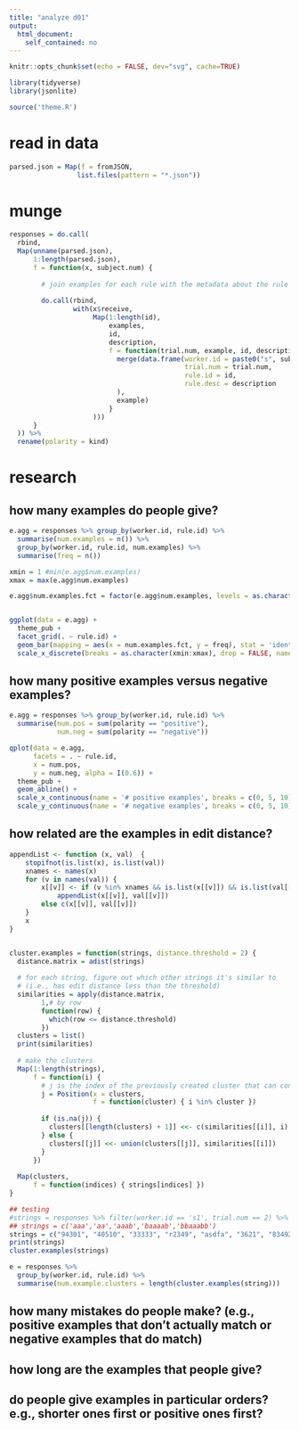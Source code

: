 ```yaml
---
title: "analyze d01"
output:
  html_document:
    self_contained: no
---
```


```r
knitr::opts_chunk$set(echo = FALSE, dev="svg", cache=TRUE)
```

```r
library(tidyverse)
library(jsonlite)
```

```r
source('theme.R')
```


# read in data

```r
parsed.json = Map(f = fromJSON,
                 list.files(pattern = "*.json"))
```

# munge

```r
responses = do.call(
  rbind,
  Map(unname(parsed.json),
      1:length(parsed.json),
      f = function(x, subject.num) {
        
        # join examples for each rule with the metadata about the rule (id, desc, trial num)
        
        do.call(rbind,
                with(x$receive,
                     Map(1:length(id),
                         examples,
                         id,
                         description,
                         f = function(trial.num, example, id, description) {
                           merge(data.frame(worker.id = paste0("s", subject.num),
                                            trial.num = trial.num,
                                            rule.id = id,
                                            rule.desc = description
                           ),
                           example)
                         }
                     )))
      }
  )) %>%
  rename(polarity = kind)
```

# research

## how many examples do people give?

```r
e.agg = responses %>% group_by(worker.id, rule.id) %>%
  summarise(num.examples = n()) %>%
  group_by(worker.id, rule.id, num.examples) %>%
  summarise(freq = n())

xmin = 1 #min(e.agg$num.examples)
xmax = max(e.agg$num.examples)

e.agg$num.examples.fct = factor(e.agg$num.examples, levels = as.character(xmin:xmax))


ggplot(data = e.agg) +
  theme_pub + 
  facet_grid(. ~ rule.id) +
  geom_bar(mapping = aes(x = num.examples.fct, y = freq), stat = 'identity') +
  scale_x_discrete(breaks = as.character(xmin:xmax), drop = FALSE, name = 'number of examples')
```

## how many positive examples versus negative examples?

```r
e.agg = responses %>% group_by(worker.id, rule.id) %>%
  summarise(num.pos = sum(polarity == "positive"),
            num.neg = sum(polarity == "negative"))

qplot(data = e.agg,
      facets = . ~ rule.id,
      x = num.pos,
      y = num.neg, alpha = I(0.6)) +
  theme_pub + 
  geom_abline() + 
  scale_x_continuous(name = '# positive examples', breaks = c(0, 5, 10), limits = c(0, 10)) +
  scale_y_continuous(name = '# negative examples', breaks = c(0, 5, 10), limits = c(0, 10))
```

## how related are the examples in edit distance?

```r
appendList <- function (x, val)  {
    stopifnot(is.list(x), is.list(val))
    xnames <- names(x)
    for (v in names(val)) {
        x[[v]] <- if (v %in% xnames && is.list(x[[v]]) && is.list(val[[v]])) 
            appendList(x[[v]], val[[v]])
        else c(x[[v]], val[[v]])
    }
    x
}


cluster.examples = function(strings, distance.threshold = 2) {
  distance.matrix = adist(strings)
  
  # for each string, figure out which other strings it's similar to
  # (i.e., has edit distance less than the threshold)
  similarities = apply(distance.matrix,
        1,# by row
        function(row) {
          which(row <= distance.threshold)
        })
  clusters = list()
  print(similarities)
  
  # make the clusters
  Map(1:length(strings),
      f = function(i) {
        # j is the index of the previously created cluster that can contain this string
        j = Position(x = clusters,
                     f = function(cluster) { i %in% cluster })
        
        if (is.na(j)) {
          clusters[[length(clusters) + 1]] <<- c(similarities[[i]], i)
        } else {
          clusters[[j]] <<- union(clusters[[j]], similarities[[i]])
        }
      })
  
  Map(clusters,
      f = function(indices) { strings[indices] })
}

## testing
#strings = responses %>% filter(worker.id == 's1', trial.num == 2) %>% {.$string}
## strings = c('aaa','aa','aaab','baaaab','bbaaabb')
strings = c("94301", "40510", "33333", "r2349", "asdfa", "3621", "834920")
print(strings)
cluster.examples(strings)
```


```r
e = responses %>%
  group_by(worker.id, rule.id) %>%
  summarise(num.example.clusters = length(cluster.examples(string)))
```


## how many mistakes do people make? (e.g., positive examples that don't actually match or negative examples that do match)

## how long are the examples that people give?

## do people give examples in particular orders? e.g., shorter ones first or positive ones first?
